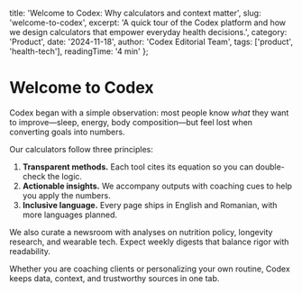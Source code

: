   title: 'Welcome to Codex: Why calculators and context matter',
  slug: 'welcome-to-codex',
  excerpt: 'A quick tour of the Codex platform and how we design calculators that empower everyday health decisions.',
  category: 'Product',
  date: '2024-11-18',
  author: 'Codex Editorial Team',
  tags: ['product', 'health-tech'],
  readingTime: '4 min'
};


# Welcome to Codex

Codex began with a simple observation: most people know *what* they want to improve—sleep, energy, body composition—but feel lost when converting goals into numbers.

Our calculators follow three principles:

1. **Transparent methods.** Each tool cites its equation so you can double-check the logic.
2. **Actionable insights.** We accompany outputs with coaching cues to help you apply the numbers.
3. **Inclusive language.** Every page ships in English and Romanian, with more languages planned.

We also curate a newsroom with analyses on nutrition policy, longevity research, and wearable tech. Expect weekly digests that balance rigor with readability.

<AdSlot slotId="1234567890" />

Whether you are coaching clients or personalizing your own routine, Codex keeps data, context, and trustworthy sources in one tab.
